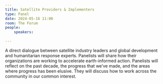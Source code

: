 ```yaml
---
title: Satellite Providers & Implementers
type: Panel
date: 2024-05-16 11:00
room: The Forum
people:
    speakers:
        
---
```

A direct dialogue between satellite industry leaders and global development and humanitarian response experts. Panelists will share how their organizations are working to accelerate earth-informed action. Panelists will reflect on the past decade, the progress that we’ve made, and the areas where progress has been elusive. They will discuss how to work across the community in our common interest.
